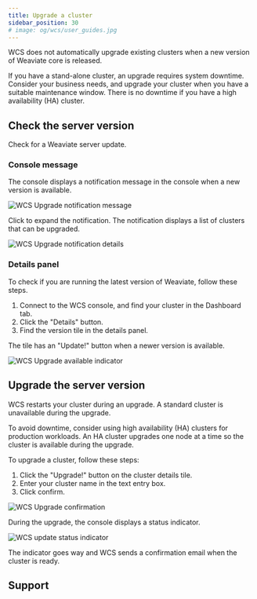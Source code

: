 ```yaml
---
title: Upgrade a cluster
sidebar_position: 30
# image: og/wcs/user_guides.jpg
---
```


WCS does not automatically upgrade existing clusters when a new version of Weaviate core is released. 

If you have a stand-alone cluster, an upgrade requires system downtime. Consider your business needs, and upgrade your cluster when you have a suitable maintenance window. There is no downtime if you have a high availability (HA) cluster.

## Check the server version

Check for a Weaviate server update.

### Console message

The console displays a notification message in the console when a new version is available.

![WCS Upgrade notification message](../img/wcs-upgrade-banner.jpg)

Click to expand the notification. The notification displays a list of clusters that can be upgraded.

![WCS Upgrade notification details](../img/wcs-upgrade-notification-details.jpg)

### Details panel

To check if you are running the latest version of Weaviate, follow these steps. 

1. Connect to the WCS console, and find your cluster in the Dashboard tab.
1. Click the "Details" button.
1. Find the version tile in the details panel. 

The tile has an "Update!" button when a newer version is available.

<WCSUpdateIntro />

![WCS Upgrade available indicator](../img/wcs-upgrade-details.jpg)

## Upgrade the server version

 WCS restarts your cluster during an upgrade. A standard cluster is unavailable during the upgrade.
 
 To avoid downtime, consider using high availability (HA) clusters for production workloads. An HA cluster upgrades one node at a time so the cluster is available during the upgrade.

 To upgrade a cluster, follow these steps:
 
 1. Click the "Upgrade!" button on the cluster details tile.
 1. Enter your cluster name in the text entry box.
 1. Click confirm.
 
![WCS Upgrade confirmation](../img/wcs-upgrade-confirmation.jpg)

During the upgrade, the console displays a status indicator.

![WCS update status indicator](../img/wcs-upgrade-status-indicator.jpg)

The indicator goes way and WCS sends a confirmation email when the cluster is ready.

## Support


<SupportAndTrouble />
